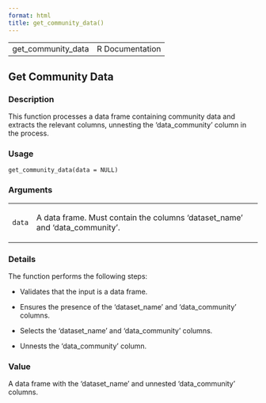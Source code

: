 ```yaml
---
format: html
title: get_community_data()
---
```


<html><head>
<meta http-equiv="Content-Type" content="text/html; charset=utf-8" />
<meta name="viewport" content="width=device-width, initial-scale=1.0, user-scalable=yes" />
<link rel="stylesheet" href="https://cdn.jsdelivr.net/npm/katex@0.15.3/dist/katex.min.css">
<script type="text/javascript">
const macros = { "\\R": "\\textsf{R}", "\\code": "\\texttt"};
function processMathHTML() {
    var l = document.getElementsByClassName('reqn');
    for (let e of l) { katex.render(e.textContent, e, { throwOnError: false, macros }); }
    return;
}</script>
<script defer src="https://cdn.jsdelivr.net/npm/katex@0.15.3/dist/katex.min.js"
    onload="processMathHTML();"></script>
<link rel="stylesheet" type="text/css" href="R.css" />
</head><body><div class="container"><main>

<table style="width: 100%;"><tr><td>get_community_data</td><td style="text-align: right;">R Documentation</td></tr></table>

<h2>Get Community Data</h2>

<h3>Description</h3>

<p>This function processes a data frame containing community data
and extracts the relevant columns, unnesting the 'data_community'
column in the process.
</p>


<h3>Usage</h3>

<pre><code class='language-R'>get_community_data(data = NULL)
</code></pre>


<h3>Arguments</h3>

<table role = "presentation">
<tr><td><code id="data">data</code></td>
<td>
<p>A data frame. Must contain the columns 'dataset_name' and
'data_community'.</p>
</td></tr>
</table>


<h3>Details</h3>

<p>The function performs the following steps:
</p>

<ul>
<li><p> Validates that the input is a data frame.
</p>
</li>
<li><p> Ensures the presence of the 'dataset_name' and 'data_community' columns.
</p>
</li>
<li><p> Selects the 'dataset_name' and 'data_community' columns.
</p>
</li>
<li><p> Unnests the 'data_community' column.
</p>
</li></ul>



<h3>Value</h3>

<p>A data frame with the 'dataset_name' and unnested 'data_community' columns.
</p>

</main>

</div>
</body></html>

